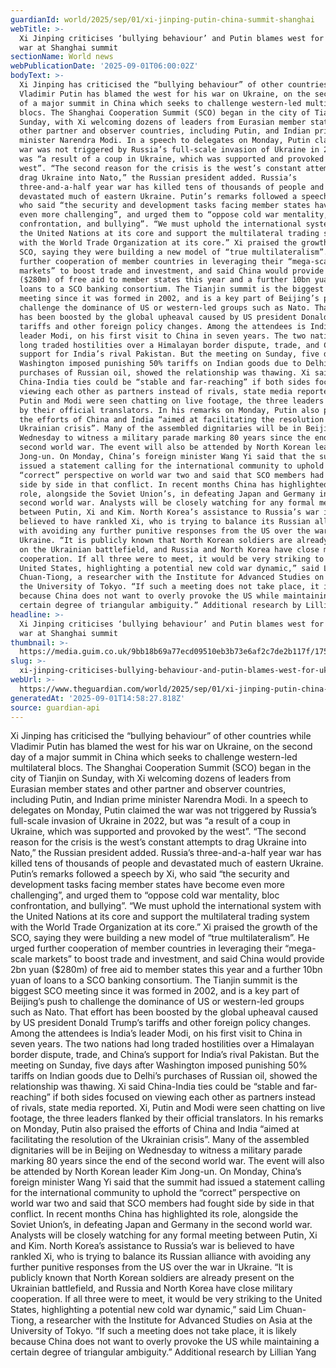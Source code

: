 ```yaml
---
guardianId: world/2025/sep/01/xi-jinping-putin-china-summit-shanghai
webTitle: >-
  Xi Jinping criticises ‘bullying behaviour’ and Putin blames west for Ukraine
  war at Shanghai summit
sectionName: World news
webPublicationDate: '2025-09-01T06:00:02Z'
bodyText: >-
  Xi Jinping has criticised the “bullying behaviour” of other countries while
  Vladimir Putin has blamed the west for his war on Ukraine, on the second day
  of a major summit in China which seeks to challenge western-led multilateral
  blocs. The Shanghai Cooperation Summit (SCO) began in the city of Tianjin on
  Sunday, with Xi welcoming dozens of leaders from Eurasian member states and
  other partner and observer countries, including Putin, and Indian prime
  minister Narendra Modi. In a speech to delegates on Monday, Putin claimed the
  war was not triggered by Russia’s full-scale invasion of Ukraine in 2022, but
  was “a result of a coup in Ukraine, which was supported and provoked by the
  west”. “The second reason for the crisis is the west’s constant attempts to
  drag Ukraine into Nato,” the Russian president added. Russia’s
  three-and-a-half year war has killed tens of thousands of people and
  devastated much of eastern Ukraine. Putin’s remarks followed a speech by Xi,
  who said “the security and development tasks facing member states have become
  even more challenging”, and urged them to “oppose cold war mentality, bloc
  confrontation, and bullying”. “We must uphold the international system with
  the United Nations at its core and support the multilateral trading system
  with the World Trade Organization at its core.” Xi praised the growth of the
  SCO, saying they were building a new model of “true multilateralism”. He urged
  further cooperation of member countries in leveraging their “mega-scale
  markets” to boost trade and investment, and said China would provide 2bn yuan
  ($280m) of free aid to member states this year and a further 10bn yuan of
  loans to a SCO banking consortium. The Tianjin summit is the biggest SCO
  meeting since it was formed in 2002, and is a key part of Beijing’s push to
  challenge the dominance of US or western-led groups such as Nato. That effort
  has been boosted by the global upheaval caused by US president Donald Trump’s
  tariffs and other foreign policy changes. Among the attendees is India’s
  leader Modi, on his first visit to China in seven years. The two nations had
  long traded hostilities over a Himalayan border dispute, trade, and China’s
  support for India’s rival Pakistan. But the meeting on Sunday, five days after
  Washington imposed punishing 50% tariffs on Indian goods due to Delhi’s
  purchases of Russian oil, showed the relationship was thawing. Xi said
  China-India ties could be “stable and far-reaching” if both sides focused on
  viewing each other as partners instead of rivals, state media reported. Xi,
  Putin and Modi were seen chatting on live footage, the three leaders flanked
  by their official translators. In his remarks on Monday, Putin also praised
  the efforts of China and India “aimed at facilitating the resolution of the
  Ukrainian crisis”. Many of the assembled dignitaries will be in Beijing on
  Wednesday to witness a military parade marking 80 years since the end of the
  second world war. The event will also be attended by North Korean leader Kim
  Jong-un. On Monday, China’s foreign minister Wang Yi said that the summit had
  issued a statement calling for the international community to uphold the
  “correct” perspective on world war two and said that SCO members had fought
  side by side in that conflict. In recent months China has highlighted its
  role, alongside the Soviet Union’s, in defeating Japan and Germany in the
  second world war. Analysts will be closely watching for any formal meeting
  between Putin, Xi and Kim. North Korea’s assistance to Russia’s war is
  believed to have rankled Xi, who is trying to balance its Russian alliance
  with avoiding any further punitive responses from the US over the war in
  Ukraine. “It is publicly known that North Korean soldiers are already present
  on the Ukrainian battlefield, and Russia and North Korea have close military
  cooperation. If all three were to meet, it would be very striking to the
  United States, highlighting a potential new cold war dynamic,” said Lim
  Chuan-Tiong, a researcher with the Institute for Advanced Studies on Asia at
  the University of Tokyo. “If such a meeting does not take place, it is likely
  because China does not want to overly provoke the US while maintaining a
  certain degree of triangular ambiguity.” Additional research by Lillian Yang
headline: >-
  Xi Jinping criticises ‘bullying behaviour’ and Putin blames west for Ukraine
  war at Shanghai summit
thumbnail: >-
  https://media.guim.co.uk/9bb18b69a77ecd09510eb3b73e6af2c7de2b117f/175_0_2920_2336/500.jpg
slug: >-
  xi-jinping-criticises-bullying-behaviour-and-putin-blames-west-for-ukraine-war-at-shanghai-summit
webUrl: >-
  https://www.theguardian.com/world/2025/sep/01/xi-jinping-putin-china-summit-shanghai
generatedAt: '2025-09-01T14:58:27.818Z'
source: guardian-api
---
```

Xi Jinping has criticised the “bullying behaviour” of other countries while Vladimir Putin has blamed the west for his war on Ukraine, on the second day of a major summit in China which seeks to challenge western-led multilateral blocs. The Shanghai Cooperation Summit (SCO) began in the city of Tianjin on Sunday, with Xi welcoming dozens of leaders from Eurasian member states and other partner and observer countries, including Putin, and Indian prime minister Narendra Modi. In a speech to delegates on Monday, Putin claimed the war was not triggered by Russia’s full-scale invasion of Ukraine in 2022, but was “a result of a coup in Ukraine, which was supported and provoked by the west”. “The second reason for the crisis is the west’s constant attempts to drag Ukraine into Nato,” the Russian president added. Russia’s three-and-a-half year war has killed tens of thousands of people and devastated much of eastern Ukraine. Putin’s remarks followed a speech by Xi, who said “the security and development tasks facing member states have become even more challenging”, and urged them to “oppose cold war mentality, bloc confrontation, and bullying”. “We must uphold the international system with the United Nations at its core and support the multilateral trading system with the World Trade Organization at its core.” Xi praised the growth of the SCO, saying they were building a new model of “true multilateralism”. He urged further cooperation of member countries in leveraging their “mega-scale markets” to boost trade and investment, and said China would provide 2bn yuan ($280m) of free aid to member states this year and a further 10bn yuan of loans to a SCO banking consortium. The Tianjin summit is the biggest SCO meeting since it was formed in 2002, and is a key part of Beijing’s push to challenge the dominance of US or western-led groups such as Nato. That effort has been boosted by the global upheaval caused by US president Donald Trump’s tariffs and other foreign policy changes. Among the attendees is India’s leader Modi, on his first visit to China in seven years. The two nations had long traded hostilities over a Himalayan border dispute, trade, and China’s support for India’s rival Pakistan. But the meeting on Sunday, five days after Washington imposed punishing 50% tariffs on Indian goods due to Delhi’s purchases of Russian oil, showed the relationship was thawing. Xi said China-India ties could be “stable and far-reaching” if both sides focused on viewing each other as partners instead of rivals, state media reported. Xi, Putin and Modi were seen chatting on live footage, the three leaders flanked by their official translators. In his remarks on Monday, Putin also praised the efforts of China and India “aimed at facilitating the resolution of the Ukrainian crisis”. Many of the assembled dignitaries will be in Beijing on Wednesday to witness a military parade marking 80 years since the end of the second world war. The event will also be attended by North Korean leader Kim Jong-un. On Monday, China’s foreign minister Wang Yi said that the summit had issued a statement calling for the international community to uphold the “correct” perspective on world war two and said that SCO members had fought side by side in that conflict. In recent months China has highlighted its role, alongside the Soviet Union’s, in defeating Japan and Germany in the second world war. Analysts will be closely watching for any formal meeting between Putin, Xi and Kim. North Korea’s assistance to Russia’s war is believed to have rankled Xi, who is trying to balance its Russian alliance with avoiding any further punitive responses from the US over the war in Ukraine. “It is publicly known that North Korean soldiers are already present on the Ukrainian battlefield, and Russia and North Korea have close military cooperation. If all three were to meet, it would be very striking to the United States, highlighting a potential new cold war dynamic,” said Lim Chuan-Tiong, a researcher with the Institute for Advanced Studies on Asia at the University of Tokyo. “If such a meeting does not take place, it is likely because China does not want to overly provoke the US while maintaining a certain degree of triangular ambiguity.” Additional research by Lillian Yang
